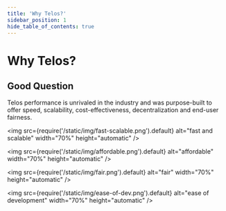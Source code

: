 ---
title: 'Why Telos?'
sidebar_position: 1
hide_table_of_contents: true
---

# Why Telos?

## Good Question

Telos performance is unrivaled in the industry and was purpose-built to offer speed, scalability, cost-effectiveness, decentralization and end-user fairness.

<img
  src={require('/static/img/fast-scalable.png').default}
  alt="fast and scalable"
  width="70%"
  height="automatic"
/>

<img
  src={require('/static/img/affordable.png').default}
  alt="affordable"
  width="70%"
  height="automatic"
/>

<img
  src={require('/static/img/fair.png').default}
  alt="fair"
  width="70%"
  height="automatic"
/>

<img
  src={require('/static/img/ease-of-dev.png').default}
  alt="ease of development"
  width="70%"
  height="automatic"
/>